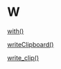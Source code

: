 # W {-}

[with()](https://linkedin-learning.pxf.io/rweekly_table)

[writeClipboard()](https://linkedin-learning.pxf.io/rweekly_clipboard)

[write_clip()](https://linkedin-learning.pxf.io/rweekly_clipboard)